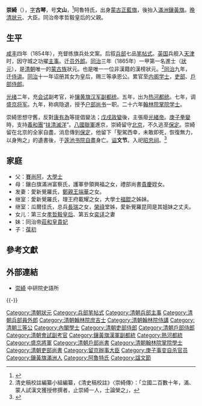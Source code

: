 {{明清人物信息框
| 姓名 = 阿魯特·崇綺
| 原名 = 
| 圖片名稱= 崇綺.jpg
| 圖片大小 = 230px
| 圖片說明 = 崇绮像，取自1934年《[[庚子辛亥忠烈像赞|庚子辛亥忠烈像赞]]》
| 最高職務 = 吏部尚書
| 國家 = 大清
| 籍貫 = 
| 爵位 = 三等承恩公
| 族裔 = 蒙古
|氏＝阿魯特氏
| 旗籍 = 蒙古正蓝旗<br>满洲镶黄旗
| 字號 = 字文山
| 諡號 = 文節
| 出生日期 = [[道光|道光]]九年（1829年）
| 出生地點 = [[北京|京師]]
| 逝世日期 = [[光緒|光緒]]二十六年（1900年）(70-71歲)
| 逝世地點 = [[直隶省|直隸]][[保定府|保定府]]
| 墓葬 =
| 配偶 = 元配愛新覺羅氏，繼配愛新覺羅氏，繼配瓜爾佳氏
| 親屬 = （父）[[赛尚阿|赛尚阿]]<br>（妹）[[恭肃皇贵妃_(同治帝)|恭肃皇贵妃]]<br>（女）[[孝哲毅皇后|孝哲毅皇后]]<br>（子）[[葆初|葆初]]
| 出身 = 
*同治四年乙丑科進士及第
| 經歷 = 
| 著作 =
}}
'''崇綺'''（{{bd|1829年||1900年|catIdx=C}}），[[表字|字]]'''古琴'''，号'''文山'''，<ref>{{cite book |title=會試同年齒錄: (光緖2年丙子恩科).}}</ref>阿魯特氏，出身[[蒙古正藍旗|蒙古正藍旗]]，後抬入[[滿洲鑲黃旗|滿洲鑲黃旗]]。[[晚清|晚清]][[狀元|狀元]]、大臣。同治帝孝哲毅皇后的父親。

==生平==
[[咸丰_(年號)|咸丰]]四年（1854年），充督练旗兵处文案。后叙[[兵部|兵部]]七品[[笔帖式|笔帖式]]。[[英国|英国]]兵舰入[[天津|天津]]时，因守城之功擢[[主事|主事]]。迁[[员外郎|员外郎]]。[[同治|同治]]三年（1865年）一甲第一名進士（[[狀元|狀元]]），是[[清朝|清朝]]唯一的[[蒙古族|蒙古族]]狀元。也是唯一一位非漢籍的漢榜狀元。<ref>清史稿校註編纂小組編纂，《清史稿校註》〈崇綺傳〉：「立國二百數十年，滿、蒙人試漢文獲授修撰者，止崇綺一人，士論榮之」，</ref>[[同治|同治]]九年，迁[[侍讲|侍讲]]。[[同治|同治]]十一年诏册其女为皇后，赐三等承恩公。累官至[[内阁学士|内阁学士]]，[[吏部|吏部]]、[[戶部侍郎|戶部侍郎]]。

[[光绪|光绪]]二年，充[[会试|会试]]副考官，补[[镶黄旗汉军|镶黄旗汉军]][[副都统|副都统]]。五年，出为[[热河|热河]][[都统|都统]]。七年，调[[盛京将军|盛京将军]]。九年，称病隐退，授予[[户部尚书|户部尚书]]一职。二十六年[[翰林院|翰林院]][[掌院学士|掌院学士]]。

崇綺思想守舊，反對[[康有為|康有為]]等提倡變法；[[戊戌政變|戊戌政變]]後，主張廢[[光緒帝|光緒帝]]。[[義和團運動|庚子拳變]]時，支持[[義和團|義和團]]“[[扶清滅洋|扶清滅洋]]”。[[八國聯軍|八國聯軍]]進京，崇綺留守[[北京|北京]]，不久逃至[[保定|保定]]。崇綺留在北京的全家自盡，消息傳到[[保定|保定]]，他留下「聖駕西幸，未敢即死，恢復無力，以身殉之」的遺書後，于[[莲池书院|莲池书院]][[自盡|自盡]]身亡。[[谥|谥]]'''文节'''。入祀[[昭忠祠|昭忠祠]]。<ref>{{wikisource-inline|清史稿/卷468|《清史稿·卷468·列傳二百五十五·崇綺》}}</ref>

==家庭==
*父：[[賽尚阿|賽尚阿]]，[[大學士|大學士]]
*母：鑲白旗滿洲富察氏，護軍參領興福之女，禮部尚書[[貴慶|貴慶]]姪女。
*发妻：愛新覺羅氏，[[鄭親王|鄭親王]][[端華|端華]]之女。
*继室：愛新覺羅氏，理王府載耀之女，大學士[[福錕|福錕]]之姊妹。
*继室：瓜爾佳氏，总兵[[長瑞|長瑞]]之女，[[榮祿|榮祿]]堂姊，愛新覺羅昆岡是其姐妹之丈夫。
*女儿：第三女[[孝哲毅皇后|孝哲毅皇后]]、第五女[[奕详|奕详]]之妻
*妹：同治帝[[恭肃皇贵妃_(同治帝)|莊和皇貴妃]]
*子：[[葆初|葆初]]

==參考文獻==
{{reflist}}

==外部連結==
*[http://archive.ihp.sinica.edu.tw/ttscgi/ttsquery?0:0:mctauac:TM%3D%B1R%BA%F6 崇綺] {{Wayback|url=http://archive.ihp.sinica.edu.tw/ttscgi/ttsquery?0:0:mctauac:TM%3D%B1R%BA%F6 |date=20200925093822 }} 中研院史語所

{{-}}
{{start box}}
{{s-off}}
{{succession box|[[額勒和布|額勒和布]]|[[宗室福錕|宗室福錕]]|[[清朝戶部尚書列表|清朝戶部滿尚書]]|<small>光緒十年九月乙丑 - 光緒十一年十一月癸亥</small><br /><small>1884年11月11日 - 1886年1月3日</small>}}
{{succession box|[[立山_(清朝官员)|立山]]|[[宗室敬信|宗室敬信]]|[[清朝戶部尚書列表|清朝戶部滿尚書]]|<small>光緒二十六年六月庚寅 - 光緒二十六年八月壬午</small><br /><small>1900年7月16日 - 1900年9月16日</small>}}
{{succession box|[[恩承|恩承]]|[[錫珍|錫珍]]|[[清朝吏部尚書列表|清朝吏部滿尚書]]|<small>光緒十一年十一月癸亥 - 光緒十二年二月乙亥</small><br /><small>1886年1月3日 - 1886年3月16日</small>}}
{{end box}}

{{同治四年乙丑科殿試金榜}}

{{DEFAULTSORT:Chong崇}}
[[Category:清朝狀元|Category:清朝狀元]]
[[Category:兵部笔帖式|Category:兵部笔帖式]]
[[Category:清朝兵部主事|Category:清朝兵部主事]]
[[Category:清朝兵部員外郎|Category:清朝兵部員外郎]]
[[Category:清朝翰林院庶吉士|Category:清朝翰林院庶吉士]]
[[Category:清朝翰林院侍講|Category:清朝翰林院侍講]]
[[Category:清朝三等公|Category:清朝三等公]]
[[Category:內閣學士|Category:內閣學士]]
[[Category:清朝吏部侍郎|Category:清朝吏部侍郎]]
[[Category:清朝戶部侍郎|Category:清朝戶部侍郎]]
[[Category:清朝會試副考官|Category:清朝會試副考官]]
[[Category:鑲黃旗漢軍副都統|Category:鑲黃旗漢軍副都統]]
[[Category:熱河都統|Category:熱河都統]]
[[Category:盛京將軍|Category:盛京將軍]]
[[Category:清朝戶部尚書|Category:清朝戶部尚書]]
[[Category:清朝翰林院掌院學士|Category:清朝翰林院掌院學士]]
[[Category:清朝吏部尚書|Category:清朝吏部尚書]]
[[Category:留京辦事大臣|Category:留京辦事大臣]]
[[Category:庚子事变自杀官员|Category:庚子事变自杀官员]]
[[Category:鑲黃旗滿洲人|Category:鑲黃旗滿洲人]]
[[Category:阿魯特氏|Category:阿魯特氏]]
[[Category:諡文節|Category:諡文節]]